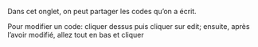 
Dans cet onglet, on peut partager les codes qu'on a écrit.

Pour modifier un code: cliquer dessus puis cliquer sur edit; ensuite, après l'avoir modifié, allez tout en bas et cliquer 
